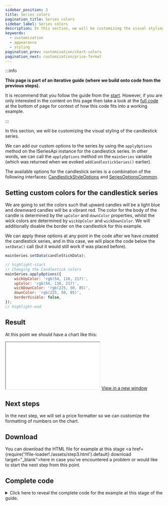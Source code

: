 ```yaml
---
sidebar_position: 3
title: Series colors
pagination_title: Series colors
sidebar_label: Series colors
description: In this section, we will be customizing the visual styling of the candlestick series.
keywords:
  - customization
  - appearance
  - styling
pagination_prev: customization/chart-colors
pagination_next: customization/price-format
---
```


:::info

**This page is part of an iterative guide (where we build onto code from the previous steps).**

It is recommend that you follow the guide from the [start](intro). However, if you are only interested in the content on this page then take a look at the [full code](#complete-code) at the bottom of page for context of how this code fits into a working example.

:::

In this section, we will be customizing the visual styling of the candlestick series.

We can add our custom options to the series by using the `applyOptions` method on the ISeriesApi instance for the candlestick series. In other words, we can call the `applyOptions` method on the `mainSeries` variable (which was returned when we evoked `addCandlestickSeries()` earlier).

The available options for the candlestick series is a combination of the following interfaces: [CandlestickStyleOptions](/docs/api/interfaces/CandlestickStyleOptions) and [SeriesOptionsCommon](/docs/api/interfaces/SeriesOptionsCommon).

## Setting custom colors for the candlestick series

We are going to set the colors such that upward candles will be a light blue and downward candles will be a vibrant red. The color for the body of the candle is determined by the `upColor` and `downColor` properties, whilst the wick colors are determined by `wickUpColor` and `wickDownColor`. We will additionally disable the border on the candlestick for this example.

We can apply these options at any point in the code after we have created the candlestick series, and in this case, we will place the code below the `setData()` call (but it would still work if was placed before).

```js
mainSeries.setData(candleStickData);

// highlight-start
// Changing the Candlestick colors
mainSeries.applyOptions({
    wickUpColor: 'rgb(54, 116, 217)',
    upColor: 'rgb(54, 116, 217)',
    wickDownColor: 'rgb(225, 50, 85)',
    downColor: 'rgb(225, 50, 85)',
    borderVisible: false,
});
// highlight-end
```

## Result

At this point we should have a chart like this:

<iframe
    className="standalone-iframe"
    src={require('!!file-loader!./assets/step3.html').default}
></iframe>
<a href={require('!!file-loader!./assets/step3.html').default} target="\_blank">
    View in a new window
</a>

## Next steps

In the next step, we will set a price formatter so we can customize the formatting of numbers on the chart.

## Download

You can download the HTML file for example at this stage <a href={require('!!file-loader!./assets/step3.html').default} download target="\_blank">here</a> in case you've encountered a problem or would like to start the next step from this point.

## Complete code


<details>
<summary>
Click here to reveal the complete code for the example at this stage of the guide.
</summary>
<CodeBlock className="language-html">{code}</CodeBlock>
</details>
